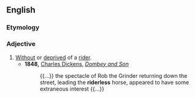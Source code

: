 ==English==

===Etymology===
{{suffix|en|rider|less}}

===Adjective===
{{en-adj|-}}

# [[without|Without]] or [[deprive]]d of a [[rider]].
#* '''1848,''' [[s:Author:Charles Dickens|Charles Dickens]], ''[[s:Dombey and Son/Chapter 46|Dombey and Son]]''
#*: {{...}} the spectacle of Rob the Grinder returning down the street, leading the '''riderless''' horse, appeared to have some extraneous interest {{...}}